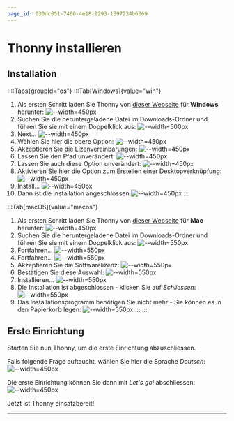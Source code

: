 ```yaml
---
page_id: 030dc051-7460-4e18-9293-1397234b6369
---
```


# Thonny installieren

## Installation

::::Tabs{groupId="os"} :::Tab[Windows]{value="win"}

1. Als ersten Schritt laden Sie Thonny von [dieser Webseite](https://thonny.org/) für **Windows** herunter: ![--width=450px](img/thonny-installieren/win/00-download-thonny.png)
2. Suchen Sie die heruntergeladene Datei im Downloads-Ordner und führen Sie sie mit einem Doppelklick aus: ![--width=500px](img/thonny-installieren/win/01-download-ausfuehren.png)
3. Next... ![--width=450px](img/thonny-installieren/win/02-welcome.png)
4. Wählen Sie hier die obere Option: ![--width=450px](img/thonny-installieren/win/03-install-for-me.png)
5. Akzeptieren Sie die Lizenvereinbarungen: ![--width=450px](img/thonny-installieren/win/04-accept.png)
6. Lassen Sie den Pfad unverändert: ![--width=450px](img/thonny-installieren/win/05-pfad.png)
7. Lassen Sie auch diese Option unverändert: ![--width=450px](img/thonny-installieren/win/06-start-menu-shortcut.png)
8. Aktivieren Sie hier die Option zum Erstellen einer Desktopverknüpfung: ![--width=450px](img/thonny-installieren/win/07-desktop-shortcut.png)
9. Install... ![--width=450px](img/thonny-installieren/win/08-install.png)
10. Dann ist die Installation angeschlossen ![--width=450px](img/thonny-installieren/win/09-fertig.png) :::

:::Tab[macOS]{value="macos"}

1. Als ersten Schritt laden Sie Thonny von [dieser Webseite](https://thonny.org/) für **Mac** herunter: ![--width=450px](img/thonny-installieren/macos/00-download-thonny.png)
2. Suchen Sie die heruntergeladene Datei im Downloads-Ordner und führen Sie sie mit einem Doppelklick aus: ![--width=550px](img/thonny-installieren/macos/01-download-ausfuehren.png)
3. Fortfahren... ![--width=550px](img/thonny-installieren/macos/02-welcome.png)
4. Fortfahren... ![--width=550px](img/thonny-installieren/macos/03-lizenz.png)
5. Akzeptieren Sie die Softwarelizenz: ![--width=550px](img/thonny-installieren/macos/04-accept.png)
6. Bestätigen Sie diese Auswahl: ![--width=550px](img/thonny-installieren/macos/05-install-for-all.png)
7. Installieren... ![--width=550px](img/thonny-installieren/macos/06-installieren.png)
8. Die Installation ist abgeschlossen - klicken Sie auf _Schliessen_: ![--width=550px](img/thonny-installieren/macos/07-abgeschlossen.png)
9. Das Installationsprogramm benötigen Sie nicht mehr - Sie können es in den Papierkorb legen: ![--width=550px](img/thonny-installieren/macos/08-in-den-papierkorb.png) ::: ::::

## Erste Einrichtung

Starten Sie nun Thonny, um die erste Einrichtung abzuschliessen.

Falls folgende Frage auftaucht, wählen Sie hier die Sprache _Deutsch_: ![--width=450px](img/thonny-installieren/win/10-sprache.png)

Die erste Einrichtung können Sie dann mit _Let's go!_ abschliessen: ![--width=450px](img/thonny-installieren/win/11-los.png)

Jetzt ist Thonny einsatzbereit!

---
